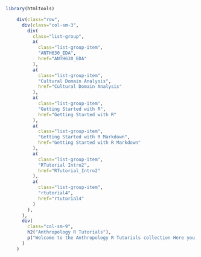 
```r
library(htmltools)
```

```r
    div(class="row",
      div(class="col-sm-3",
        div(
          class="list-group",
          a(
            class="list-group-item",
            "ANTH630_EDA",
            href="ANTH630_EDA"
          ),
          a(
            class="list-group-item",
            "Cultural Domain Analysis",
            href="Cultural Domain Analysis"
          ),
          a(
            class="list-group-item",
            "Getting Started with R",
            href="Getting Started with R"
          ),
          a(
            class="list-group-item",
            "Getting Started with R Markdown",
            href="Getting Started with R Markdown"
          ),
          a(
            class="list-group-item",
            "RTutorial Intro2",
            href="RTutorial_Intro2"
          ),
          a(
            class="list-group-item",
            "rtutorial4",
            href="rtutorial4"
          )
        ),
      ),
      div(
        class="col-sm-9",
        h2("Anthropology R Tutorials"),
        p("Welcome to the Anthropology R Tutorials collection Here you can find links to tutorials. They are on the left sidebar, or, if you're using a small screen, they are above.")
      )
    )



```
